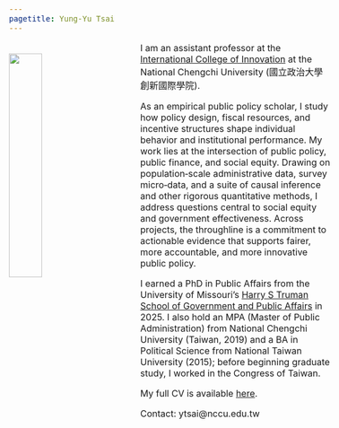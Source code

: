 ```yaml
---
pagetitle: Yung-Yu Tsai
---
```


<link rel="stylesheet" href="styles.css" type="text/css">
<style>
  body{
  font-size: 12pt;
}
</style>

<img src="images/yungyutsai.png" style="width:32%; border:0px solid; margin-right: 50px; margin-top: 20px" align="left">
<!--
<iframe width="560" height="315" style="margin-right: 20px" align="left" frameborder="0"
src="https://www.youtube.com/embed/-26g5lJaFhE">
</iframe>
--> 

I am an assistant professor at the <a href="https://ici.nccu.edu.tw" target="_blank">International College of Innovation</a> at the National Chengchi University (國立政治大學創新國際學院).

As an empirical public policy scholar, I study how policy design, fiscal resources, and incentive structures shape individual behavior and institutional performance. My work lies at the intersection of public policy, public finance, and social equity. Drawing on population‑scale administrative data, survey micro‑data, and a suite of causal inference and other rigorous quantitative methods, I address questions central to social equity and government effectiveness. Across projects, the throughline is a commitment to actionable evidence that supports fairer, more accountable, and more innovative public policy.

I earned a PhD in Public Affairs from the University of Missouri’s <a href="https://truman.missouri.edu" target="_blank">Harry S Truman School of Government and Public Affairs</a> in 2025. I also hold an MPA (Master of Public Administration) from National Chengchi University (Taiwan, 2019) and a BA in Political Science from National Taiwan University (2015); before beginning graduate study, I worked in the Congress of Taiwan.

My full CV is available <a href = "files/CV_YungYuTsai.pdf" target="_blank">here</a>.

Contact: ytsai@nccu.edu.tw
